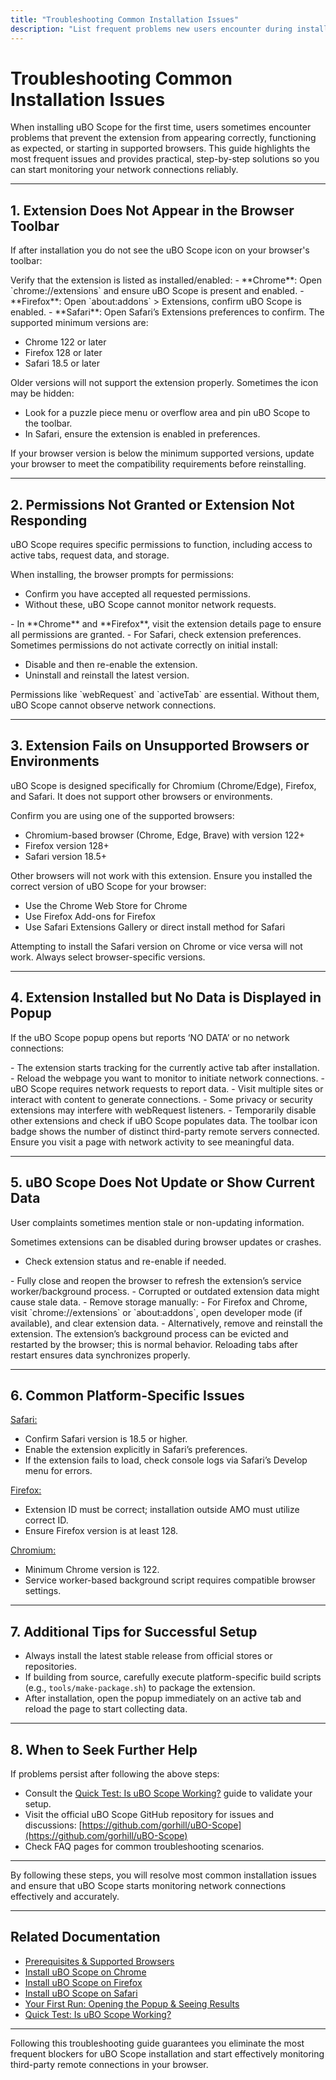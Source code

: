 ```yaml
---
title: "Troubleshooting Common Installation Issues"
description: "List frequent problems new users encounter during installation or first use—including extension not appearing, permissions, or unsupported browser errors—and practical steps to resolve them."
---
```


# Troubleshooting Common Installation Issues

When installing uBO Scope for the first time, users sometimes encounter problems that prevent the extension from appearing correctly, functioning as expected, or starting in supported browsers. This guide highlights the most frequent issues and provides practical, step-by-step solutions so you can start monitoring your network connections reliably.

---

## 1. Extension Does Not Appear in the Browser Toolbar

If after installation you do not see the uBO Scope icon on your browser's toolbar:

<Steps>
<Step title="Confirm Installation Success">
Verify that the extension is listed as installed/enabled:
- **Chrome**: Open `chrome://extensions` and ensure uBO Scope is present and enabled.
- **Firefox**: Open `about:addons` > Extensions, confirm uBO Scope is enabled.
- **Safari**: Open Safari’s Extensions preferences to confirm.
</Step>
<Step title="Check Browser Version Compatibility">
The supported minimum versions are:

- Chrome 122 or later
- Firefox 128 or later
- Safari 18.5 or later

Older versions will not support the extension properly.
</Step>
<Step title="Enable Toolbar Icon (if hidden)">
Sometimes the icon may be hidden:

- Look for a puzzle piece menu or overflow area and pin uBO Scope to the toolbar.
- In Safari, ensure the extension is enabled in preferences.
</Step>
</Steps>

<Warning>
If your browser version is below the minimum supported versions, update your browser to meet the compatibility requirements before reinstalling.
</Warning>

---

## 2. Permissions Not Granted or Extension Not Responding

uBO Scope requires specific permissions to function, including access to active tabs, request data, and storage.

<Steps>
<Step title="Verify Permissions During Installation">
When installing, the browser prompts for permissions:

- Confirm you have accepted all requested permissions.
- Without these, uBO Scope cannot monitor network requests.
</Step>
<Step title="Manually Review Permissions">
- In **Chrome** and **Firefox**, visit the extension details page to ensure all permissions are granted.
- For Safari, check extension preferences.
</Step>
<Step title="Reload or Reinstall the Extension">
Sometimes permissions do not activate correctly on initial install:

- Disable and then re-enable the extension.
- Uninstall and reinstall the latest version.
</Step>
</Steps>

<Tip>
Permissions like `webRequest` and `activeTab` are essential. Without them, uBO Scope cannot observe network connections.
</Tip>

---

## 3. Extension Fails on Unsupported Browsers or Environments

uBO Scope is designed specifically for Chromium (Chrome/Edge), Firefox, and Safari. It does not support other browsers or environments.

<Steps>
<Step title="Check Browser Compatibility">
Confirm you are using one of the supported browsers:

- Chromium-based browser (Chrome, Edge, Brave) with version 122+
- Firefox version 128+
- Safari version 18.5+

Other browsers will not work with this extension.
</Step>
<Step title="Verify Installation Package Matches Browser">
Ensure you installed the correct version of uBO Scope for your browser:

- Use the Chrome Web Store for Chrome
- Use Firefox Add-ons for Firefox
- Use Safari Extensions Gallery or direct install method for Safari
</Step>
</Steps>

<Warning>
Attempting to install the Safari version on Chrome or vice versa will not work. Always select browser-specific versions.
</Warning>

---

## 4. Extension Installed but No Data is Displayed in Popup

If the uBO Scope popup opens but reports ‘NO DATA’ or no network connections:

<Steps>
<Step title="Reload the Active Tab">
- The extension starts tracking for the currently active tab after installation.
- Reload the webpage you want to monitor to initiate network connections.
</Step>
<Step title="Allow Some Network Activity">
- uBO Scope requires network requests to report data.
- Visit multiple sites or interact with content to generate connections.
</Step>
<Step title="Check for Conflicts with Other Extensions">
- Some privacy or security extensions may interfere with webRequest listeners.
- Temporarily disable other extensions and check if uBO Scope populates data.
</Step>
</Steps>

<Tip>
The toolbar icon badge shows the number of distinct third-party remote servers connected. Ensure you visit a page with network activity to see meaningful data.
</Tip>

---

## 5. uBO Scope Does Not Update or Show Current Data

User complaints sometimes mention stale or non-updating information.

<Steps>
<Step title="Verify Extension Is Not Disabled">
Sometimes extensions can be disabled during browser updates or crashes.

- Check extension status and re-enable if needed.
</Step>
<Step title="Restart Your Browser">
- Fully close and reopen the browser to refresh the extension’s service worker/background process.
</Step>
<Step title="Clear Extension Storage">
- Corrupted or outdated extension data might cause stale data.
- Remove storage manually:
  - For Firefox and Chrome, visit `chrome://extensions` or `about:addons`, open developer mode (if available), and clear extension data.
- Alternatively, remove and reinstall the extension.
</Step>
</Steps>

<Note>
The extension’s background process can be evicted and restarted by the browser; this is normal behavior. Reloading tabs after restart ensures data synchronizes properly.
</Note>

---

## 6. Common Platform-Specific Issues

<u>Safari:</u>

- Confirm Safari version is 18.5 or higher.
- Enable the extension explicitly in Safari’s preferences.
- If the extension fails to load, check console logs via Safari’s Develop menu for errors.

<u>Firefox:</u>

- Extension ID must be correct; installation outside AMO must utilize correct ID.
- Ensure Firefox version is at least 128.

<u>Chromium:</u>

- Minimum Chrome version is 122.
- Service worker-based background script requires compatible browser settings.

---

## 7. Additional Tips for Successful Setup

- Always install the latest stable release from official stores or repositories.
- If building from source, carefully execute platform-specific build scripts (e.g., `tools/make-package.sh`) to package the extension.
- After installation, open the popup immediately on an active tab and reload the page to start collecting data.

---

## 8. When to Seek Further Help

If problems persist after following the above steps:

- Consult the [Quick Test: Is uBO Scope Working?](https://example.com/getting-started/troubleshoot-validate/validation-steps) guide to validate your setup.
- Visit the official uBO Scope GitHub repository for issues and discussions: [https://github.com/gorhill/uBO-Scope](https://github.com/gorhill/uBO-Scope)
- Check FAQ pages for common troubleshooting scenarios.

---

By following these steps, you will resolve most common installation issues and ensure that uBO Scope starts monitoring network connections effectively and accurately.

---

## Related Documentation

- [Prerequisites & Supported Browsers](https://example.com/getting-started/setup-begin/requirements)
- [Install uBO Scope on Chrome](https://example.com/getting-started/setup-begin/install-on-chrome)
- [Install uBO Scope on Firefox](https://example.com/getting-started/setup-begin/install-on-firefox)
- [Install uBO Scope on Safari](https://example.com/getting-started/setup-begin/install-on-safari)
- [Your First Run: Opening the Popup & Seeing Results](https://example.com/getting-started/setup-begin/first-launch)
- [Quick Test: Is uBO Scope Working?](https://example.com/getting-started/troubleshoot-validate/validation-steps)


---

<Check>
Following this troubleshooting guide guarantees you eliminate the most frequent blockers for uBO Scope installation and start effectively monitoring third-party remote connections in your browser.
</Check>
